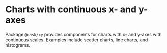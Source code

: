 
<Meta title="Addons/XY/Overview" />

# Charts with continuous x- and y-axes

Package `@chsk/xy` provides components for charts with x- and y-axes with continuous scales.
Examples include scatter charts, line charts, and histograms.
